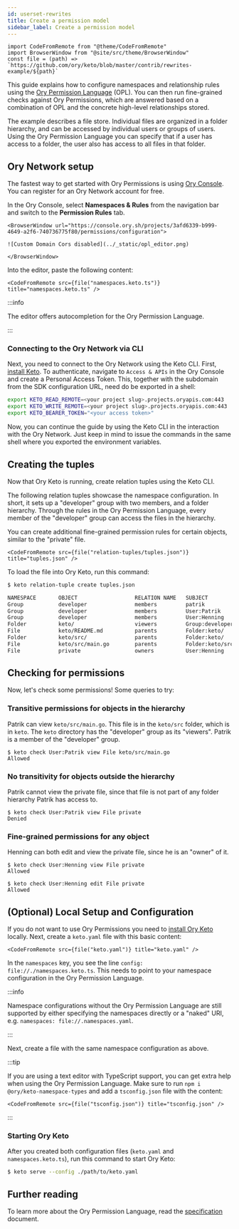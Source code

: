 ```yaml
---
id: userset-rewrites
title: Create a permission model
sidebar_label: Create a permission model
---
```


```mdx-code-block
import CodeFromRemote from "@theme/CodeFromRemote"
import BrowserWindow from "@site/src/theme/BrowserWindow"
const file = (path) => `https://github.com/ory/keto/blob/master/contrib/rewrites-example/${path}`
```

This guide explains how to configure namespaces and relationship rules using the
[Ory Permission Language](../reference/ory-permission-language) (OPL). You can then run fine-grained checks against Ory
Permissions, which are answered based on a combination of OPL and the concrete high-level relationships stored.

The example describes a file store. Individual files are organized in a folder hierarchy, and can be accessed by individual users
or groups of users. Using the Ory Permission Language you can specify that if a user has access to a folder, the user also has
access to all files in that folder.

## Ory Network setup

The fastest way to get started with Ory Permissions is using [Ory Console](https://console.ory.sh/). You can register for an Ory
Network account for free.

In the Ory Console, select **Namespaces & Rules** from the navigation bar and switch to the **Permission Rules** tab.

```mdx-code-block
<BrowserWindow url="https://console.ory.sh/projects/3afd6339-b999-4649-a2f6-740736775f80/permissions/configuration">

![Custom Domain Cors disabled](../_static/opl_editor.png)

</BrowserWindow>
```

Into the editor, paste the following content:

```mdx-code-block
<CodeFromRemote src={file("namespaces.keto.ts")} title="namespaces.keto.ts" />
```

:::info

The editor offers autocompletion for the Ory Permission Language.

:::

### Connecting to the Ory Network via CLI

Next, you need to connect to the Ory Network using the Keto CLI. First, [install Keto](../install.mdx). To authenticate, navigate
to `Access & APIs` in the Ory Console and create a Personal Access Token. This, together with the subdomain from the SDK
configuration URL, need do be exported in a shell:

```sh
export KETO_READ_REMOTE=<your project slug>.projects.oryapis.com:443
export KETO_WRITE_REMOTE=<your project slug>.projects.oryapis.com:443
export KETO_BEARER_TOKEN="<your access token>"
```

Now, you can continue the guide by using the Keto CLI in the interaction with the Ory Network. Just keep in mind to issue the
commands in the same shell where you exported the environment variables.

## Creating the tuples

Now that Ory Keto is running, create relation tuples using the Keto CLI.

The following relation tuples showcase the namespace configuration. In short, it sets up a "developer" group with two members, and
a folder hierarchy. Through the rules in the Ory Permission Language, every member of the "developer" group can access the files
in the hierarchy.

You can create additional fine-grained permission rules for certain objects, similar to the "private" file.

```mdx-code-block
<CodeFromRemote src={file("relation-tuples/tuples.json")} title="tuples.json" />
```

To load the file into Ory Keto, run this command:

```sh
$ keto relation-tuple create tuples.json

NAMESPACE       OBJECT                  RELATION NAME   SUBJECT
Group           developer               members         patrik
Group           developer               members         User:Patrik
Group           developer               members         User:Henning
Folder          keto/                   viewers         Group:developer#members
File            keto/README.md          parents         Folder:keto/
Folder          keto/src/               parents         Folder:keto/
File            keto/src/main.go        parents         Folder:keto/src/
File            private                 owners          User:Henning
```

## Checking for permissions

Now, let's check some permissions! Some queries to try:

### Transitive permissions for objects in the hierarchy

Patrik can view `keto/src/main.go`. This file is in the `keto/src` folder, which is in `keto`. The `keto` directory has the
"developer" group as its "viewers". Patrik is a member of the "developer" group.

```
$ keto check User:Patrik view File keto/src/main.go
Allowed
```

### No transitivity for objects outside the hierarchy

Patrik cannot view the private file, since that file is not part of any folder hierarchy Patrik has access to.

```
$ keto check User:Patrik view File private
Denied
```

### Fine-grained permissions for any object

Henning can both edit and view the private file, since he is an "owner" of it.

```
$ keto check User:Henning view File private
Allowed

$ keto check User:Henning edit File private
Allowed
```

## (Optional) Local Setup and Configuration

If you do not want to use Ory Permissions you need to [install Ory Keto](../install.mdx) locally. Next, create a `keto.yaml` file
with this basic content:

```mdx-code-block
<CodeFromRemote src={file("keto.yaml")} title="keto.yaml" />
```

In the `namespaces` key, you see the line `config: file://./namespaces.keto.ts`. This needs to point to your namespace
configuration in the Ory Permission Language.

:::info

Namespace configurations without the Ory Permission Language are still supported by either specifying the namespaces directly or a
"naked" URI, e.g. `namespaces: file://.namespaces.yaml`.

:::

Next, create a file with the same namespace configuration as above.

:::tip

If you are using a text editor with TypeScript support, you can get extra help when using the Ory Permission Language. Make sure
to run `npm i @ory/keto-namespace-types` and add a `tsconfig.json` file with the content:

```mdx-code-block
<CodeFromRemote src={file("tsconfig.json")} title="tsconfig.json" />
```

:::

### Starting Ory Keto

After you created both configuration files (`keto.yaml` and `namespaces.keto.ts`), run this command to start Ory Keto:

```sh
$ keto serve --config ./path/to/keto.yaml
```

## Further reading

To learn more about the Ory Permission Language, read the [specification](../reference/ory-permission-language) document.
